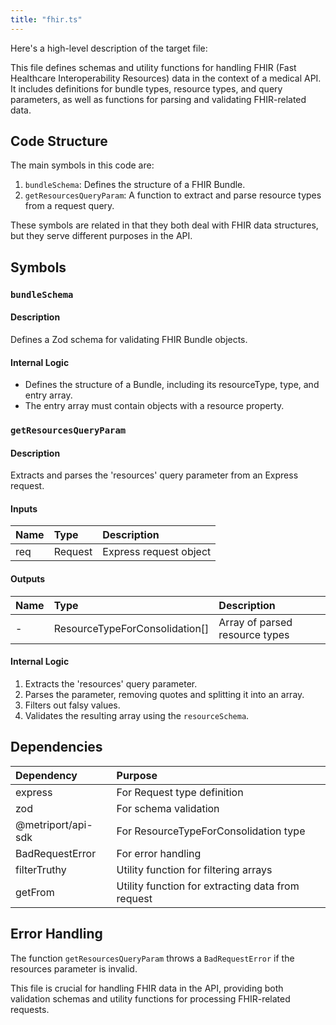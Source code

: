 ```yaml
---
title: "fhir.ts"
---
```


Here's a high-level description of the target file:

This file defines schemas and utility functions for handling FHIR (Fast Healthcare Interoperability Resources) data in the context of a medical API. It includes definitions for bundle types, resource types, and query parameters, as well as functions for parsing and validating FHIR-related data.

## Code Structure

The main symbols in this code are:

1. `bundleSchema`: Defines the structure of a FHIR Bundle.
2. `getResourcesQueryParam`: A function to extract and parse resource types from a request query.

These symbols are related in that they both deal with FHIR data structures, but they serve different purposes in the API.

## Symbols

### `bundleSchema`
#### Description
Defines a Zod schema for validating FHIR Bundle objects.

#### Internal Logic
- Defines the structure of a Bundle, including its resourceType, type, and entry array.
- The entry array must contain objects with a resource property.

### `getResourcesQueryParam`
#### Description
Extracts and parses the 'resources' query parameter from an Express request.

#### Inputs
| Name | Type | Description |
|:-----|:-----|:------------|
| req | Request | Express request object |

#### Outputs
| Name | Type | Description |
|:-----|:-----|:------------|
| - | ResourceTypeForConsolidation[] | Array of parsed resource types |

#### Internal Logic
1. Extracts the 'resources' query parameter.
2. Parses the parameter, removing quotes and splitting it into an array.
3. Filters out falsy values.
4. Validates the resulting array using the `resourceSchema`.

## Dependencies
| Dependency | Purpose |
|:-----------|:--------|
| express | For Request type definition |
| zod | For schema validation |
| @metriport/api-sdk | For ResourceTypeForConsolidation type |
| BadRequestError | For error handling |
| filterTruthy | Utility function for filtering arrays |
| getFrom | Utility function for extracting data from request |

## Error Handling
The function `getResourcesQueryParam` throws a `BadRequestError` if the resources parameter is invalid.

This file is crucial for handling FHIR data in the API, providing both validation schemas and utility functions for processing FHIR-related requests.